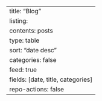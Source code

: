 ---
title: "Blog"
listing: 
  contents: posts
  type: table
  sort: "date desc"
  categories: false
  feed: true
  fields: [date, title, categories]
repo-actions: false
---